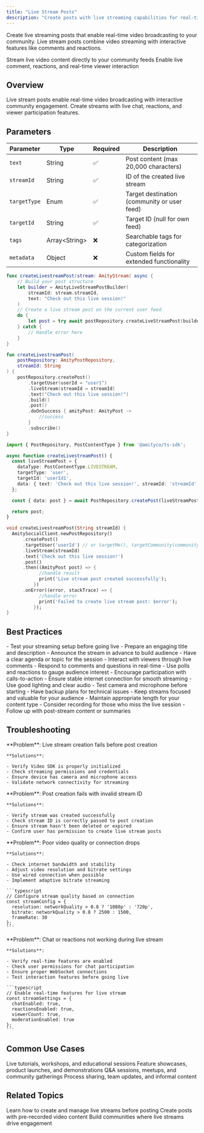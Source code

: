 ```yaml
---
title: "Live Stream Posts"
description: "Create posts with live streaming capabilities for real-time community engagement"
---
```


Create live streaming posts that enable real-time video broadcasting to your community. Live stream posts combine video streaming with interactive features like comments and reactions.

<CardGroup cols={2}>
  <Card title="Real-time Broadcasting" icon="circle-video">
    Stream live video content directly to your community feeds
  </Card>
  <Card title="Interactive Engagement" icon="comments">
    Enable live comment, reactions, and real-time viewer interaction
  </Card>
</CardGroup>

## Overview

Live stream posts enable real-time video broadcasting with interactive community engagement. Create streams with live chat, reactions, and viewer participation features.

## Parameters

| Parameter    | Type            | Required | Description                                 |
| ------------ | --------------- | -------- | ------------------------------------------- |
| `text`       | String          | ✅        | Post content (max 20,000 characters)        |
| `streamId`   | String          | ✅        | ID of the created live stream               |
| `targetType` | Enum            | ✅        | Target destination (community or user feed) |
| `targetId`   | String          | ✅        | Target ID (null for own feed)               |
| `tags`       | Array\<String\> | ❌        | Searchable tags for categorization          |
| `metadata`   | Object          | ❌        | Custom fields for extended functionality    |

<CodeGroup>

```swift iOS
func createLivestreamPost(stream: AmityStream) async {
    // Build your post structure
    let builder = AmityLiveStreamPostBuilder(
        streamId: stream.streamId,
        text: "Check out this live session!"
    )
    // Create a live stream post on the current user feed.
    do {
        let post = try await postRepository.createLiveStreamPost(builder, targetId: nil, targetType: .user, metadata: nil, mentionees: nil)
    } catch {
        // Handle error here
    }
}
```


```kotlin Android
fun createLivestreamPost(
    postRepository: AmityPostRepository,
    streamId: String
) {
    postRepository.createPost()
        .targetUser(userId = "user1")
        .liveStream(streamId = streamId)
        .text("Check out this live session!")
        .build()
        .post()
        .doOnSuccess { amityPost: AmityPost ->
            //success
        }
        .subscribe()
}
```


```typescript TypeScript
import { PostRepository, PostContentType } from '@amityco/ts-sdk';

async function createLivestreamPost() {
  const liveStreamPost = {
    dataType: PostContentType.LIVESTREAM,
    targetType: 'user',
    targetId: 'userId1',
    data: { text: 'Check out this live session!', streamId: 'streamId' },
  };

  const { data: post } = await PostRepository.createPost(liveStreamPost);

  return post;
}
```


```dart Flutter
void createLivestreamPost(String streamId) {
  AmitySocialClient.newPostRepository()
      .createPost()
      .targetUser('userId') // or targetMe(), targetCommunity(communityId: String)
      .liveStream(streamId)
      .text('Check out this live session!')
      .post()
      .then((AmityPost post) => {
            //handle result
            print('Live stream post created successfully');
          })
      .onError((error, stackTrace) => {
            //handle error
            print('Failed to create live stream post: $error');
          });
}
```

</CodeGroup>

## Best Practices

<AccordionGroup>
  <Accordion title="Stream Preparation">
    - Test your streaming setup before going live
    - Prepare an engaging title and description
    - Announce the stream in advance to build audience
    - Have a clear agenda or topic for the session
  </Accordion>
  <Accordion title="Audience Engagement">
    - Interact with viewers through live comments
    - Respond to comments and questions in real-time
    - Use polls and reactions to gauge audience interest
    - Encourage participation with calls-to-action
  </Accordion>
  <Accordion title="Technical Quality">
    - Ensure stable internet connection for smooth streaming
    - Use good lighting and clear audio
    - Test camera and microphone before starting
    - Have backup plans for technical issues
  </Accordion>
  <Accordion title="Content Strategy">
    - Keep streams focused and valuable for your audience
    - Maintain appropriate length for your content type
    - Consider recording for those who miss the live session
    - Follow up with post-stream content or summaries
  </Accordion>
</AccordionGroup>

## Troubleshooting

<AccordionGroup>
  <Accordion title="Stream Creation Failures" icon="triangle-exclamation">
    **Problem**: Live stream creation fails before post creation

    **Solutions**:

    - Verify Video SDK is properly initialized
    - Check streaming permissions and credentials
    - Ensure device has camera and microphone access
    - Validate network connectivity for streaming
  </Accordion>
  <Accordion title="Post Creation with Invalid Stream" icon="link">
    **Problem**: Post creation fails with invalid stream ID

    **Solutions**:

    - Verify stream was created successfully
    - Check stream ID is correctly passed to post creation
    - Ensure stream hasn't been deleted or expired
    - Confirm user has permission to create live stream posts
  </Accordion>
  <Accordion title="Streaming Quality Issues" icon="video">
    **Problem**: Poor video quality or connection drops

    **Solutions**:

    - Check internet bandwidth and stability
    - Adjust video resolution and bitrate settings
    - Use wired connection when possible
    - Implement adaptive bitrate streaming

    ```typescript
    // Configure stream quality based on connection
    const streamConfig = {
      resolution: networkQuality > 0.8 ? '1080p' : '720p',
      bitrate: networkQuality > 0.8 ? 2500 : 1500,
      frameRate: 30
    };
    ```
  </Accordion>
  <Accordion title="Viewer Interaction Problems" icon="comments">
    **Problem**: Chat or reactions not working during live stream

    **Solutions**:

    - Verify real-time features are enabled
    - Check user permissions for chat participation
    - Ensure proper WebSocket connections
    - Test interaction features before going live

    ```typescript
    // Enable real-time features for live stream
    const streamSettings = {
      chatEnabled: true,
      reactionsEnabled: true,
      viewerCount: true,
      moderationEnabled: true
    };
    ```
  </Accordion>
</AccordionGroup>

## Common Use Cases

<CardGroup cols={2}>
  <Card title="Educational Content" icon="graduation-cap">
    Live tutorials, workshops, and educational sessions
  </Card>
  <Card title="Product Demos" icon="presentation-screen">
    Feature showcases, product launches, and demonstrations
  </Card>
  <Card title="Community Events" icon="calendar">
    Q&A sessions, meetups, and community gatherings
  </Card>
  <Card title="Behind the Scenes" icon="eye">
    Process sharing, team updates, and informal content
  </Card>
</CardGroup>

## Related Topics

<CardGroup cols={3}>
  <Card title="Video SDK" icon="video" href="/social-plus-sdk/video/README">
    Learn how to create and manage live streams before posting
  </Card>
  <Card title="Video Posts" icon="film" href="./video-post">
    Create posts with pre-recorded video content
  </Card>
  <Card title="Community Engagement" icon="users" href="/social-plus-sdk/social/communities-spaces/overview">
    Build communities where live streams drive engagement
  </Card>
</CardGroup>